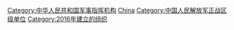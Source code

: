 {{Catmore}}

[[Category:中华人民共和国军事指挥机构|Category:中华人民共和国军事指挥机构]]
[[Category:战区|China]]
[[Category:中国人民解放军正战区级单位|Category:中国人民解放军正战区级单位]]
[[Category:2016年建立的组织|Category:2016年建立的组织]]